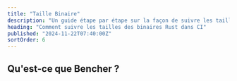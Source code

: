 ```yaml
---
title: "Taille Binaire"
description: "Un guide étape par étape sur la façon de suivre les tailles des binaires Rust dans CI"
heading: "Comment suivre les tailles des binaires Rust dans CI"
published: "2024-11-22T07:40:00Z"
sortOrder: 6
---
```



<Intro
  lang="Rust"
/>

## Qu'est-ce que Bencher ?

<BencherIntro />

<Steps
  lang="Rust"
  optionUrl="/fr/docs/explanation/adapters/#%EF%B8%8F-file-size"
  adapterUrl="/fr/docs/explanation/adapters/#-json"
/>

<FileSizeInner>
  <CargoBuild />
</FileSizeInner>

<br />

<CallToAction />
